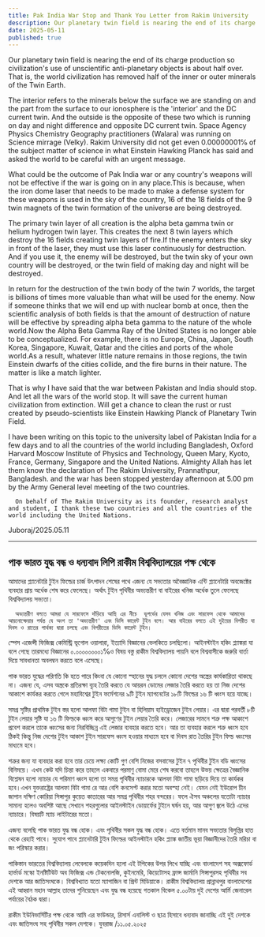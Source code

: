 ```yaml
---
title: Pak India War Stop and Thank You Letter from Rakim University
description: Our planetary twin field is nearing the end of its charge production so civilization's use of unscientific anti-planetary objects is about half over. That is, the world civilization has removed half of the inner or outer minerals of the Twin Earth.
date: 2025-05-11
published: true
---
```


Our planetary twin field is nearing the end of its charge production so civilization's use of unscientific anti-planetary objects is about half over. That is, the world civilization has removed half of the inner or outer minerals of the Twin Earth.

The interior refers to the minerals below the surface we are standing on and the part from the surface to our ionosphere is the 'interior' and the DC current twin. And the outside is the opposite of these two which is running on day and night difference and opposite DC current twin.
Space Agency Physics Chemistry Geography practitioners (Walara) was running on Science mirrage (Velky).  Rakim University did not get even 0.00000001℅ of the subject matter of science in what Einstein Hawking Planck has said and asked the world to be careful with an urgent message.

What could be the outcome of Pak India war or any country's weapons will not be effective if the war is going on in any place.This is because, when the iron dome laser that needs to be made to make a defense system for these weapons is used in the sky of the country, 16 of the 18 fields of the 9 twin magnets of the twin formation of the universe are being destroyed.

The primary twin layer of all creation is the alpha beta gamma twin or helium hydrogen twin layer. This creates the next 8 twin layers which destroy the 16 fields creating twin layers of fire.If the enemy enters the sky in front of the laser, they must use this laser continuously for destruction. And if you use it, the enemy will be destroyed, but the twin sky of your own country will be destroyed, or the twin field of making day and night will be destroyed.

In return for the destruction of the twin body of the twin 7 worlds, the target is billions of times more valuable than what will be used for the enemy.
Now if someone thinks that we will end up with nuclear bomb at once, then the scientific analysis of both fields is that the amount of destruction of nature will be effective by spreading alpha beta gamma to the nature of the whole world.Now the Alpha Beta Gamma Ray of the United States is no longer able to be conceptualized. For example, there is no Europe, China, Japan, South Korea, Singapore, Kuwait, Qatar and the cities and ports of the whole world.As a result, whatever little nature remains in those regions, the twin Einstein dwarfs of the cities collide, and the fire burns in their nature. The matter is like a match lighter.

That is why I have said that the war between Pakistan and India should stop. And let all the wars of the world stop. It will save the current human civilization from extinction. Will get a chance to clean the rust or rust created by pseudo-scientists like Einstein Hawking Planck of Planetary Twin Field.

I have been writing on this topic to the university label of Pakistan India for a few days and to all the countries of the world including Bangladesh, Oxford Harvard Moscow Institute of Physics and Technology, Queen Mary, Kyoto, France, Germany, Singapore and the United Nations. Almighty Allah has let them know the declaration of The Rakim University, Prannathpur, Bangladesh.
and the war has been stopped yesterday afternoon at 5.00 pm by the Army General level meeting of the two countries.

      On behalf of The Rakim University as its founder, research analyst and student, I thank these two countries and all the countries of the world including the United Nations.
Juboraj/2025.05.11

---

## পাক ভারত যুদ্ধ বন্ধ ও ধন‍্যবাদ লিপি রাকীম বিশ্ববিদ্যালয়ের পক্ষ থেকে

আমাদের প্ল‍্যানেটারি টুইন ফিল্ডের চার্জ উৎপাদন শেষের পথে এজন‍্য যে সভ‍্যতার  অবৈজ্ঞানিক এন্টি প্ল‍্যানেটারি অবজেক্টের ব‍্যবহার প্রায় অর্ধেক শেষ করে ফেলেছে। অর্থাৎ  টুইন পৃথিবীর অভ‍্যন্তরীণ বা বাইরের খনিজ অর্ধেক তুলে ফেলেছে বিশ্ববিদ‍্যালয় সভ‍্যতা।

      অভ‍্যন্তরীণ বলতে আমরা যে সারফেসে দাঁড়িয়ে আছি এর নীচে  ভূগর্ভের যেসব খনিজ এবং সারফেস থেকে আমাদের  আয়নোস্ফেয়ার পর্যন্ত যে অংশ তা 'অভ‍্যন্তরীণ' এবং ডিসি কারেন্ট টুইন বলে। আর বাইরের বলতে এই দুইয়ের বিপরীত যা দিবস ও রাতের পার্থক্য দ্বারা চলছে এবং বিপরীতের ডিসি কারেন্ট টুইন।
স্পেস এজেন্সী ফিজিক্স কেমিস্ট্রি ভূগোল ওয়ালারা, ইত‍্যাদি বিজ্ঞানের ভেলকিতে চলছিলো।  আইনস্টাইন হকিং প্ল‍্যাঙ্করা যা বলে গেছে তারমধ‍্যে বিজ্ঞানের ০.০০০০০০০০১℅ও বিষয় বস্তু রাকীম বিশ্ববিদ্যালয় পায়নি বলে বিশ্ববাসীকে জরুরি বার্তা দিয়ে সাবধানতা অবলম্বন করতে বলে এসেছে।

পাক ভারত যুদ্ধের পরিণতি কি হতে পারে কিংবা যে কোনো স্হানের যুদ্ধ চললে কোনো দেশের অস্ত্রের কার্যকারিতা থাকছে না।
এজন‍্য যে, এসব অস্ত্রকে প্রতিরক্ষা ব‍্যূহ তৈরি করতে যে আয়রন ডোমের লেজার তৈরি করতে হয় তা নিজ দেশের আকাশে কার্যকর করতে গেলে মহাবিশ্বের টুইন ফর্মেশনের ৯টি টুইন ম‍্যাগনেটের ১৮টি ফিল্ডের ১৬ টি ধ্বংস হয়ে যাচ্ছে।

সমগ্র সৃষ্টির প্রাথমিক টুইন স্তর হলো আলফা বিটা গামা টুইন বা হিলিয়াম হাইড্রোজেন টুইন লেয়ার। এর দ্বারা পরবর্তী ৮টি টুইন লেয়ার সৃষ্টি যা ১৬ টি ফিল্ডকে ধ্বংস করে আগুণের টুইন লেয়ার তৈরি করে। লেজারের সামনে শত্রু পক্ষ আকাশে প্রবেশ করলে তাকে ধ্বংসের জন‍্য নিরবিচ্ছিন্ন এই লেজার ব‍্যবহার করতে হবে। আর তা ব‍্যবহার করলে শত্রু ধ্বংস হবে ঠিকই কিন্তু নিজ দেশের টুইন আকাশ টুইন সারফেস ধ্বংস হওয়ার মাধ‍্যমে হবে বা দিবস রাত তৈরির টুইন ফিল্ড ধ্বংসের মাধ‍্যমে হবে।

শত্রুর জন‍্য যা ব‍্যবহার করা হবে তার চেয়ে লক্ষ‍্য কোটি গুণ বেশি নিজের বসবাসের টুইন ৭ পৃথিবীর টুইন বডি ধ্বংসের বিনিময়ে। এখন কেউ যদি চিন্তা করে তাহলে একবারে পরমাণু বোমা মেরে শেষ করবো তাহলে উভয় ক্ষেত্রের বৈজ্ঞানিক বিশ্লেষন হলো ন‍্যাচার যে পরিমাণ ধ্বংস হলো তা সমগ্র পৃথিবীর ন‍্যাচারকে আলফা বিটা গামা ছড়িয়ে দিয়ে তা কার্যকর হবে।এখন যুক্তরাষ্ট্রের আলফা বিটা গামা রে আর বেশি কনসেপ্ট করার মতো অবস্হা নেই। যেমন নেই ইউরোপ চীন জাপান দক্ষিণ কোরিয়া সিঙ্গাপুর কুয়েত কাতারের আর সমগ্র পৃথিবীর শহর বন্দরের। ফলে ঐসব অঞ্চলের যতোটা ন‍্যাচার সামান‍্য হলেও অবশিষ্ট আছে সেখানে শহরগুলোর আইনস্টাইন ডোয়ার্ফের টুইনে ঘর্ষন হয়, আর আগুণ জ্বলে উঠে এদের ন‍্যাচারে। বিষয়টি ম‍্যাচ লাইটারের মতো।

এজন‍্য বলেছি পাক ভারত যুদ্ধ বন্ধ হোক। এবং পৃথিবীর সকল যুদ্ধ বন্ধ হোক। এতে বর্তমান মানব সভ‍্যতার বিলুপ্তির হাত থেকে রেহাই পাবে। সুযোগ পাবে প্ল‍্যানেটারি টুইন ফিল্ডের আইনস্টাইন হকিং প্ল‍্যাঙ্ক জাতীয় ভূয়া বিজ্ঞানীদের তৈরি  মরিচা বা জং পরিস্কার করার।

পাকিস্তান ভারতের বিশ্ববিদ্যালয় লেবেলকে কয়েকদিন হলো এই টপিকের উপর লিখে যাচ্ছি এবং বাংলাদেশ সহ অক্সফোর্ড হার্ভার্ড মস্কো ইনষ্টিটিউট অব ফিজিক্স  এন্ড টেকনোলজি,  কুইনমেরি, কিয়েটোসহ ফ্রান্স জার্মানি সিঙ্গাপুরসহ পৃথিবীর সব দেশকে আর জাতিসংঘকে। বিশ্ববিখ‍্যাত যতো ম‍্যাগাজিন বা প্রিন্ট মিডিয়াকে। রাকীম বিশ্ববিদ্যালয় প্রান্নাথপুর বাংলাদেশের এই আহ্বান মহান আল্লাহ তাদের শুনিয়েছেন এবং যুদ্ধ বন্ধ হয়েছে গতকাল বিকেল ৫.০০টায় দুই দেশের আর্মি  জেনারেল পর্যায়ের বৈঠক দ্বারা।

  রাকীম ইউনিভার্সিটির পক্ষ থেকে আমি এর ফাউন্ডার, রিসার্স এনালিস্ট ও ছাত্র হিসাবে ধন‍্যবাদ জানাচ্ছি এই দুই দেশকে এবং জাতিসংঘ সহ পৃথিবীর সকল দেশকে।
যুবরাজ /১১.০৫.২০২৫ 
